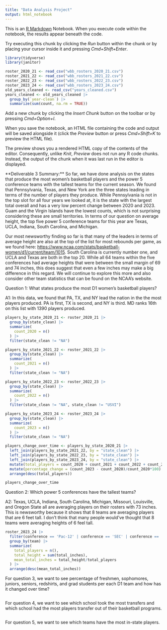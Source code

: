 ```yaml
---
title: "Data Analysis Project"
output: html_notebook
---
```


This is an [R Markdown](http://rmarkdown.rstudio.com) Notebook. When you execute code within the notebook, the results appear beneath the code.

Try executing this chunk by clicking the *Run* button within the chunk or by placing your cursor inside it and pressing *Cmd+Shift+Enter*.

```r
library(tidyverse)
library(janitor)

roster_2020_21 <- read_csv("wbb_rosters_2020_21.csv")
roster_2021_22 <- read_csv("wbb_rosters_2021_22.csv")
roster_2022_23 <- read_csv("wbb_rosters_2022_23.csv")
roster_2023_24 <- read_csv("wbb_rosters_2023_24.csv")
old_years_cleaned <- read_csv("years_cleaned.csv")
years_cleaned <- old_years_cleaned |>
  group_by(`year-clean`) |> 
  summarize(sum(count, na.rm = TRUE))
```

Add a new chunk by clicking the *Insert Chunk* button on the toolbar or by pressing *Cmd+Option+I*.

When you save the notebook, an HTML file containing the code and output will be saved alongside it (click the *Preview* button or press *Cmd+Shift+K* to preview the HTML file).

The preview shows you a rendered HTML copy of the contents of the editor. Consequently, unlike *Knit*, *Preview* does not run any R code chunks. Instead, the output of the chunk when it was last run in the editor is displayed.

\*\*Deliverable 3 Summary:\*\* So far, we have done analysis on the states that produce the most women's basketball players and the power 5 conference teams with the tallest teams for the current season. We found that Pennsylvania, Texas, and New York are the three states leading in terms of the number of players they produce. While Pennsylvania is not in the top slot for all four years we looked at, it is the state with the largest total overall and has a very low percent change between 2020 and 2023. Guam and the Virgin Islands have the lowest counts, which is not surprising considering these are small territories. In terms of our question on average height, the top five power 5 conference teams for this year are Texas, UCLA, Indiana, South Carolina, and Michigan.

Our most newsworthy finding so far is that many of the leaders in terms of average height are also at the top of the list for most rebounds per game, as we found here: <https://www.ncaa.com/stats/basketball-women/d1/current/team/1015>. South Carolina is currently number one, and UCLA and Texas are both in the top 20. While all 64 teams within the five conferences had average heights that were between the small margin of 69 and 74 inches, this does suggest that even a few inches may make a big difference in this regard. We will continue to explore this more and also consider other team statistics that can be found on the NCAA's website.

Question 1: What states produce the most D1 women's basketball players?

A1: In this data, we found that PA, TX, and NY lead the nation in the the most players produced. PA is first, TX is second, and NY is third. MD ranks 16th on this list with 1390 players produced.

```r
players_by_state_2020_21 <- roster_2020_21 |>
  group_by(state_clean) |>
  summarize(
    count_2020 = n()
  ) |>
  filter(state_clean != "NA")

players_by_state_2021_22 <- roster_2021_22 |>
  group_by(state_clean) |>
  summarize(
    count_2021 = n()
  ) |>
  filter(state_clean != "NA")

players_by_state_2022_23 <- roster_2022_23 |>
  group_by(state_clean) |>
  summarize(
    count_2022 = n()
  ) |>
  filter(state_clean != "NA", state_clean != "USVI")

players_by_state_2023_24 <- roster_2023_24 |>
  group_by(state_clean) |>
  summarize(
    count_2023 = n()
  ) |>
  filter(state_clean != "NA")

players_change_over_time <- players_by_state_2020_21 |>
  left_join(players_by_state_2021_22, by = "state_clean") |>
  left_join(players_by_state_2022_23, by = "state_clean") |>
  left_join(players_by_state_2023_24, by = "state_clean") |>
  mutate(total_players = count_2020 + count_2021 + count_2022 + count_2023) |>
  mutate(percentage_change = (count_2023 - count_2020)/count_2020*100) |>
  arrange(desc(total_players))

players_change_over_time
```

Question 2: Which power 5 conferences have the tallest teams?

A2: Texas, UCLA, Indiana, South Carolina, Michigan, Missouri, Louisville, and Oregon State all are averaging players on their rosters with 73 inches. This is newsworthy because it shows that 8 teams are averaging players that are 6 feet tall. I don't think that many people would've thought that 8 teams were averaging heights of 6 feel tall.

```r
roster_2023_24 |>
  filter(conference == 'Pac-12' | conference == 'SEC' | conference == 'Big 12' | conference == 'ACC' | conference == 'Big Ten') |>
  group_by(team) |>
  summarize(
    total_players = n(),
    total_height = sum(total_inches),
    mean_total_inches = total_height/total_players
  ) |>
  arrange(desc(mean_total_inches))
```

For question 3, we want to see percentage of freshmen, sophomores, juniors, seniors, redshirts, and grad students per each D1 team and how has it changed over time?

```r

```

For question 4, we want to see which school took the most transfers and which school had the most players transfer out of their basketball programs.

```r

```

For question 5, we want to see which teams have the most in-state players.

```r

```
